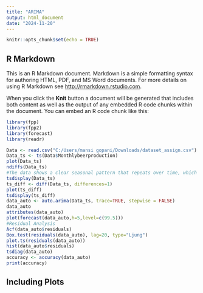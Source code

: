 ---
title: "ARIMA"
output: html_document
date: "2024-11-20"
---

```{r setup, include=FALSE}
knitr::opts_chunk$set(echo = TRUE)
```

## R Markdown

This is an R Markdown document. Markdown is a simple formatting syntax for authoring HTML, PDF, and MS Word documents. For more details on using R Markdown see <http://rmarkdown.rstudio.com>.

When you click the **Knit** button a document will be generated that includes both content as well as the output of any embedded R code chunks within the document. You can embed an R code chunk like this:

```{r}
library(fpp)
library(fpp2)
library(forecast)
library(readr)

Data <- read.csv("C:/Users/mansi gopani/Downloads/dataset_assign.csv")
Data_ts <- ts(Data$Monthlybeerproduction)
plot(Data_ts)
ndiffs(Data_ts)
#The data shows a clear seasonal pattern that repeats over time, which is common in production or sales, where certain months consistently have higher or lower outputs. Additionally, the ups and downs in the data seem to get bigger as time goes on, suggesting that beer production becomes more variable over the years. The ARIMA model is designed to capture these patterns and trends to make accurate predictions about future beer production.
tsdisplay(Data_ts)
ts_diff <- diff(Data_ts, differences=1)
plot(ts_diff)
tsdisplay(ts_diff)
data_auto <- auto.arima(Data_ts, trace=TRUE, stepwise = FALSE)
data_auto
attributes(data_auto)
plot(forecast(data_auto,h=5,level=c(99.5)))
#Residual Analysis
Acf(data_auto$residuals)
Box.test(residuals(data_auto), lag=20, type="Ljung")
plot.ts(residuals(data_auto))
hist(data_auto$residuals)
tsdiag(data_auto)
accuracy <- accuracy(data_auto)
print(accuracy)


```

## Including Plots